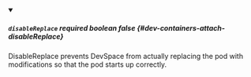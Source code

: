 
<details className="config-field" data-expandable="false" open>
<summary>

##### `disableReplace` <span className="config-field-required" data-required="false">required</span> <span className="config-field-type">boolean</span> <span className="config-field-default">false</span> <span className="config-field-enum"></span> {#dev-containers-attach-disableReplace}

DisableReplace prevents DevSpace from actually replacing the pod with modifications so that
the pod starts up correctly.

</summary>



</details>
